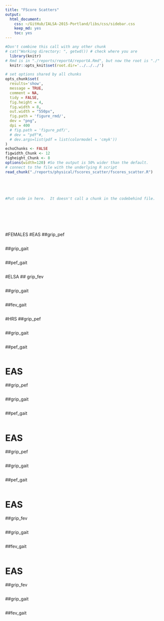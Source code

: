 ```yaml
---
title: "FScore Scatters"
output:
  html_document:
    css: ~/GitHub/IALSA-2015-Portland/libs/css/sidebar.css
    keep_md: yes
    toc: yes
---
```


<!-- These two chunks should be added in the beginning of every .Rmd that you want to source an .R script -->
<!--  The 1st mandatory chunck  -->
<!--  Set the working directory to the repository's base directory -->
```r
#Don't combine this call with any other chunk 
# cat("Working directory: ", getwd()) # check where you are
  library(knitr)
# Rmd is in "./reports/reportA/reportA.Rmd", but now the root is "./"
  knitr::opts_knit$set(root.dir='../../../') 
```

<!--  The 2nd mandatory chunck  -->
<!-- Set the report-wide options, and point to the external code file. -->
```r
# set options shared by all chunks
opts_chunk$set(
  results='show', 
  message = TRUE,
  comment = NA, 
  tidy = FALSE,
  fig.height = 4, 
  fig.width = 8, 
  out.width = "550px",
  fig.path = 'figure_rmd/',     
  dev = "png",
  dpi = 400
  # fig.path = 'figure_pdf/',     
  # dev = "pdf"#,
  # dev.args=list(pdf = list(colormodel = 'cmyk'))
)
echoChunks <- FALSE
figwidth_Chunk <- 12
figheight_Chunk <- 8
options(width=120) #So the output is 50% wider than the default.
# connect to the file with the underlying R script  
read_chunk("./reports/physical/fscores_scatter/fscores_scatter.R") 
```



<!-- Load 'sourced' R files.  Suppress the output when loading packages. --> 
```r
```


<!-- Load the sources.  Suppress the output when loading sources. --> 
```r
```


<!-- Load any Global functions and variables declared in the R file.  Suppress the output. --> 
```r
```

```r
```


<!-- Declare any global functions specific to a Rmd output.  Suppress the output. --> 
```r
#Put code in here.  It doesn't call a chunk in the codebehind file.
```

<!-- Load the datasets.   -->
```r
```

<!-- Tweak the datasets.   -->
```r
```

<!-- Basic table view.   -->
```r
```

<!-- Basic graph view.   -->
```r
```

```r
```

```r
```
#FEMALES
#EAS
##grip_pef
```r
```
##grip_gait
```r
```
##pef_gait
```r
```

#ELSA
## grip_fev
```r
```
##grip_gait
```r
```
##fev_gait
```r
```


#HRS
##grip_pef
```r
```
##grip_gait
```r
```
##pef_gait
```r
```




# EAS
##grip_pef
```r
```
##grip_gait
```r
```
##pef_gait
```r
```



# EAS
##grip_pef
```r
```
##grip_gait
```r
```
##pef_gait
```r
```



# EAS
##grip_fev
```r
```
##grip_gait
```r
```
##fev_gait
```r
```


# EAS
##grip_fev
```r
```
##grip_gait
```r
```
##fev_gait
```r
```







